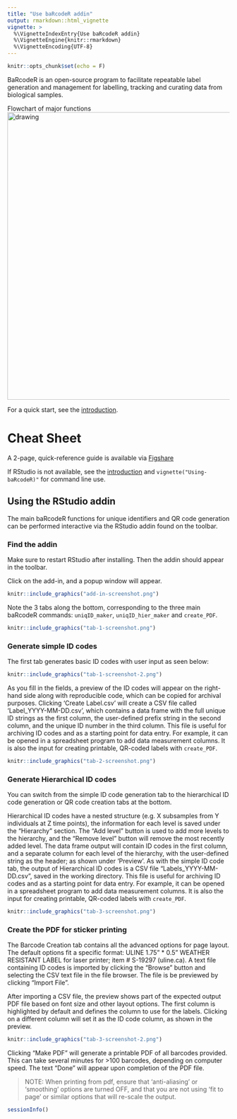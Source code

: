 ```yaml
---
title: "Use baRcodeR addin"
output: rmarkdown::html_vignette
vignette: >
  %\VignetteIndexEntry{Use baRcodeR addin}
  %\VignetteEngine{knitr::rmarkdown}
  %\VignetteEncoding{UTF-8}
---
```


```r
knitr::opts_chunk$set(echo = F)
```

BaRcodeR is an open-source program to facilitate repeatable label generation and management for labelling, tracking and curating data from biological samples.

Flowchart of major functions
<img src="https://raw.githubusercontent.com/ropensci/baRcodeR/master/man/figures/Flowchart.png" alt="drawing" width="650"/>

For a quick start, see the [introduction](https://docs.ropensci.org/baRcodeR/).

# Cheat Sheet

A 2-page, quick-reference guide is available via [Figshare](https://dx.doi.org/10.6084/m9.figshare.7043309)

If RStudio is not available, see the [introduction](https://docs.ropensci.org/baRcodeR/) and `vignette("Using-baRcodeR)"` for command line use. 

## Using the RStudio addin 

The main baRcodeR functions for unique identifiers and QR code generation can be performed interactive via the RStudio addin found on the toolbar. 

### Find the addin

Make sure to restart RStudio after installing. Then the addin should appear in the toolbar. 

Click on the add-in, and a popup window will appear. 

```r
knitr::include_graphics("add-in-screenshot.png")
```

Note the 3 tabs along the bottom, corresponding to the three main baRcodeR commands: `uniqID_maker`, `uniqID_hier_maker` and `create_PDF`.


```r
knitr::include_graphics("tab-1-screenshot.png")
```

### Generate simple ID codes

The first tab generates basic ID codes with user input as seen below:

```r
knitr::include_graphics("tab-1-screenshot-2.png")
```


As you fill in the fields, a preview of the ID codes will appear on the right-hand side along with reproducible code, which can be copied for archival purposes. Clicking 'Create Label.csv' will create a CSV file called 'Label_YYYY-MM-DD.csv', which contains a data frame with the full unique ID strings as the first column, the user-defined prefix string in the second column, and the unique ID number in the third column. This file is useful for archiving ID codes and as a starting point for data entry. For example, it can be opened in a spreadsheet program to add data measurement columns. It is also the input for creating printable, QR-coded labels with `create_PDF`.

```r
knitr::include_graphics("tab-2-screenshot.png")
```


### Generate Hierarchical ID codes

You can switch from the simple ID code generation tab to the hierarchical ID code generation or QR code creation tabs at the bottom.

Hierarchical ID codes have a nested structure (e.g. X subsamples from Y individuals at Z time points), the information for each level is saved under the "Hierarchy" section. The "Add level" button is used to add more levels to the hierarchy, and the "Remove level" button will remove the most recently added level. The data frame output will contain ID codes in the first column, and a separate column for each level of the hierarchy, with the user-defined string as the header; as shown under 'Preview'. As with the simple ID code tab, the output of Hierarchical ID codes is a CSV file "Labels_YYYY-MM-DD.csv", saved in the working directory. This file is useful for archiving ID codes and as a starting point for data entry. For example, it can be opened in a spreadsheet program to add data measurement columns. It is also the input for creating printable, QR-coded labels with `create_PDF`.

```r
knitr::include_graphics("tab-3-screenshot.png")
```

### Create the PDF for sticker printing

The Barcode Creation tab contains all the advanced options for page layout. The default options fit a specific format: ULINE 1.75" * 0.5" WEATHER RESISTANT LABEL for laser printer; item # S-19297 (uline.ca). A text file containing ID codes is imported by clicking the "Browse" button and selecting the CSV text file in the file browser. The file is be previewed by clicking "Import File". 

After importing a CSV file, the preview shows part of the expected output PDF file based on font size and other layout options. The first column is highlighted by default and defines the column to use for the labels. Clicking on a different column will set it as the ID code column, as shown in the preview.

```r
knitr::include_graphics("tab-3-screenshot-2.png")
```


Clicking "Make PDF" will generate a printable PDF of all barcodes provided. This can take several minutes for >100 barcodes, depending on computer speed. The text "Done" will appear upon completion of the PDF file.

> NOTE: When printing from pdf, ensure that 'anti-aliasing' or 'smoothing' options are turned OFF, and that you are not using 'fit to page' or similar options that will re-scale the output.

```r
sessionInfo()
```

